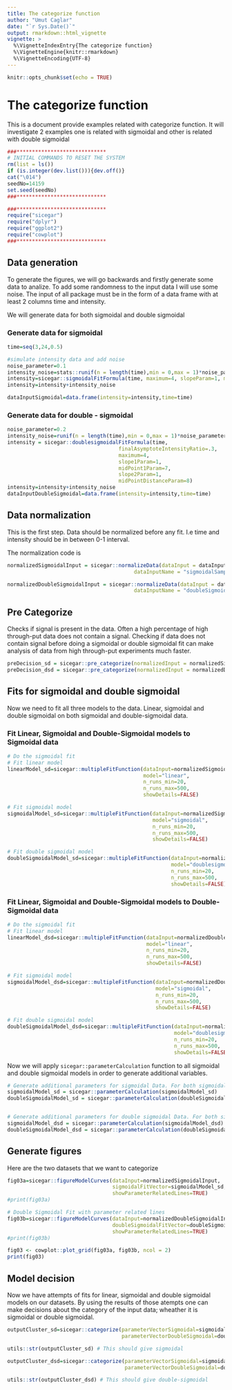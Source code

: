 ```yaml
---
title: The categorize function
author: "Umut Caglar"
date: "`r Sys.Date()`"
output: rmarkdown::html_vignette
vignette: >
  %\VignetteIndexEntry{The categorize function}
  %\VignetteEngine{knitr::rmarkdown}
  %\VignetteEncoding{UTF-8}
---
```

  
```r
knitr::opts_chunk$set(echo = TRUE)
```
  
# The categorize function
This is a document provide examples related with categorize function. It will investigate 2 examples one is related with sigmoidal and other is related with double sigmoidal
  
  
```r

###*****************************
# INITIAL COMMANDS TO RESET THE SYSTEM
rm(list = ls())
if (is.integer(dev.list())){dev.off()}
cat("\014")
seedNo=14159
set.seed(seedNo)
###*****************************

###*****************************
require("sicegar")
require("dplyr")
require("ggplot2")
require("cowplot")
###*****************************
```

## Data generation
To generate the figures, we will go backwards and firstly generate some data to analize. To add some randomness to the input data I will use some noise. The input of all package must be in the form of a data frame with at least 2 columns time and intensity. 

We will generate data for both sigmoidal and double sigmoidal 

### Generate data for sigmoidal
```r
time=seq(3,24,0.5)

#simulate intensity data and add noise
noise_parameter=0.1
intensity_noise=stats::runif(n = length(time),min = 0,max = 1)*noise_parameter
intensity=sicegar::sigmoidalFitFormula(time, maximum=4, slopeParam=1, midPoint=8)
intensity=intensity+intensity_noise

dataInputSigmoidal=data.frame(intensity=intensity,time=time)
```


### Generate data for double - sigmoidal
```r
noise_parameter=0.2
intensity_noise=runif(n = length(time),min = 0,max = 1)*noise_parameter
intensity = sicegar::doublesigmoidalFitFormula(time,
                                    finalAsymptoteIntensityRatio=.3,
                                    maximum=4,
                                    slope1Param=1,
                                    midPoint1Param=7,
                                    slope2Param=1,
                                    midPointDistanceParam=8)
intensity=intensity+intensity_noise
dataInputDoubleSigmoidal=data.frame(intensity=intensity,time=time)
```

## Data normalization 

This is the first step. Data should be normalized before any fit. I.e time and intensity should be in between 0-1 interval. 

The normalization code is 

```r
normalizedSigmoidalInput = sicegar::normalizeData(dataInput = dataInputSigmoidal, 
                                         dataInputName = "sigmoidalSample")

normalizedDoubleSigmoidalInput = sicegar::normalizeData(dataInput = dataInputDoubleSigmoidal, 
                                         dataInputName = "doubleSigmoidalSample")
```

## Pre Categorize
Checks if signal is present in the data. Often a high percentage of high through-put data does not contain a signal. Checking if data does not contain signal before doing a sigmoidal or double sigmoidal fit can make analysis of data from high through-put experiments much faster.

```r
preDecision_sd = sicegar::pre_categorize(normalizedInput = normalizedSigmoidalInput)
preDecision_dsd = sicegar::pre_categorize(normalizedInput = normalizedDoubleSigmoidalInput)
```


## Fits for sigmoidal and double sigmoidal

Now we need to fit all three models to the data. Linear, sigmoidal and double sigmoidal on both sigmoidal and double-sigmoidal data.


### Fit Linear, Sigmoidal and Double-Sigmoidal models to Sigmoidal data

```r
# Do the sigmoidal fit
# Fit linear model
linearModel_sd=sicegar::multipleFitFunction(dataInput=normalizedSigmoidalInput,
                                            model="linear",
                                            n_runs_min=20,
                                            n_runs_max=500,
                                            showDetails=FALSE)

# Fit sigmoidal model
sigmoidalModel_sd=sicegar::multipleFitFunction(dataInput=normalizedSigmoidalInput,
                                               model="sigmoidal",
                                               n_runs_min=20,
                                               n_runs_max=500,
                                               showDetails=FALSE)

# Fit double sigmoidal model
doubleSigmoidalModel_sd=sicegar::multipleFitFunction(dataInput=normalizedSigmoidalInput,
                                                     model="doublesigmoidal",
                                                     n_runs_min=20,
                                                     n_runs_max=500,
                                                     showDetails=FALSE)
```


### Fit Linear, Sigmoidal and Double-Sigmoidal models to Double-Sigmoidal data

```r
# Do the sigmoidal fit
# Fit linear model
linearModel_dsd=sicegar::multipleFitFunction(dataInput=normalizedDoubleSigmoidalInput,
                                             model="linear",
                                             n_runs_min=20,
                                             n_runs_max=500,
                                             showDetails=FALSE)

# Fit sigmoidal model
sigmoidalModel_dsd=sicegar::multipleFitFunction(dataInput=normalizedDoubleSigmoidalInput,
                                                model="sigmoidal",
                                                n_runs_min=20,
                                                n_runs_max=500,
                                                showDetails=FALSE)

# Fit double sigmoidal model
doubleSigmoidalModel_dsd=sicegar::multipleFitFunction(dataInput=normalizedDoubleSigmoidalInput,
                                                      model="doublesigmoidal",
                                                      n_runs_min=20,
                                                      n_runs_max=500,
                                                      showDetails=FALSE)
```


Now we will apply `sicegar::parameterCalculation` function to all sigmoidal and double sigmoidal models in order to generate additional variables.

```r
# Generate additional parameters for sigmoidal Data. For both sigmoidal model with sigmoidal data distribution and double sigmoidal model with sigmoidal data distribution
sigmoidalModel_sd = sicegar::parameterCalculation(sigmoidalModel_sd)
doubleSigmoidalModel_sd = sicegar::parameterCalculation(doubleSigmoidalModel_sd)


# Generate additional parameters for double sigmoidal Data. For both sigmoidal model with double sigmoidal data distribution and double sigmoidal model with double sigmoidal data distribution
sigmoidalModel_dsd = sicegar::parameterCalculation(sigmoidalModel_dsd)
doubleSigmoidalModel_dsd = sicegar::parameterCalculation(doubleSigmoidalModel_dsd)
```


## Generate figures

Here are the two datasets that we want to categorize
```r
fig03a=sicegar::figureModelCurves(dataInput=normalizedSigmoidalInput,
                                  sigmoidalFitVector=sigmoidalModel_sd,
                                  showParameterRelatedLines=TRUE)
#print(fig03a)

# Double Sigmoidal Fit with parameter related lines
fig03b=sicegar::figureModelCurves(dataInput=normalizedDoubleSigmoidalInput,
                                  doubleSigmoidalFitVector=doubleSigmoidalModel_dsd,
                                  showParameterRelatedLines=TRUE)
#print(fig03b)

fig03 <- cowplot::plot_grid(fig03a, fig03b, ncol = 2)
print(fig03)
```

## Model decision

Now we have attempts of fits for linear, sigmoidal and double sigmoidal models on our datasets. By using the results of those atempts one can make decisions about the category of the input data; wheather it is sigmoidal or double sigmoidal.

```r
outputCluster_sd=sicegar::categorize(parameterVectorSigmoidal=sigmoidalModel_sd,
                                     parameterVectorDoubleSigmoidal=doubleSigmoidalModel_sd)

utils::str(outputCluster_sd) # This should give sigmoidal

outputCluster_dsd=sicegar::categorize(parameterVectorSigmoidal=sigmoidalModel_dsd,
                                      parameterVectorDoubleSigmoidal=doubleSigmoidalModel_dsd)

utils::str(outputCluster_dsd) # This should give double-sigmoidal
```
